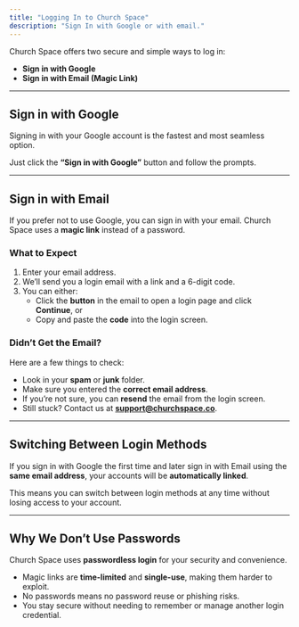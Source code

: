 ```yaml
---
title: "Logging In to Church Space"
description: "Sign In with Google or with email."
---
```


Church Space offers two secure and simple ways to log in:

- **Sign in with Google**
- **Sign in with Email (Magic Link)**

---

## Sign in with Google

Signing in with your Google account is the fastest and most seamless option.

Just click the **“Sign in with Google”** button and follow the prompts.

---

## Sign in with Email

If you prefer not to use Google, you can sign in with your email. Church Space uses a **magic link** instead of a password.

### What to Expect

1. Enter your email address.
2. We’ll send you a login email with a link and a 6-digit code.
3. You can either:
   - Click the **button** in the email to open a login page and click **Continue**, or
   - Copy and paste the **code** into the login screen.

### Didn’t Get the Email?

Here are a few things to check:

- Look in your **spam** or **junk** folder.
- Make sure you entered the **correct email address**.
- If you’re not sure, you can **resend** the email from the login screen.
- Still stuck? Contact us at **support@churchspace.co**.

---

## Switching Between Login Methods

If you sign in with Google the first time and later sign in with Email using the **same email address**, your accounts will be **automatically linked**.

This means you can switch between login methods at any time without losing access to your account.

---

## Why We Don’t Use Passwords

Church Space uses **passwordless login** for your security and convenience.

- Magic links are **time-limited** and **single-use**, making them harder to exploit.
- No passwords means no password reuse or phishing risks.
- You stay secure without needing to remember or manage another login credential.
